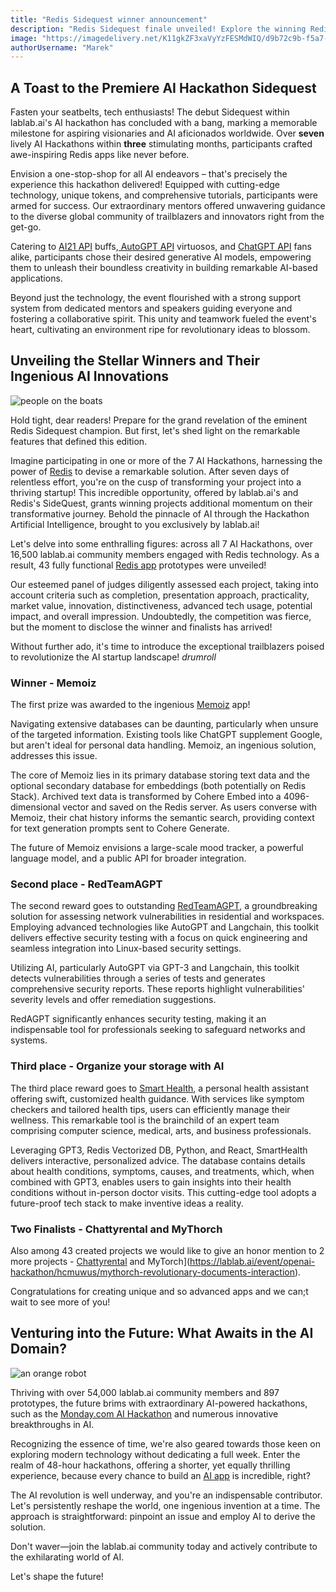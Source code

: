 ```yaml
---
title: "Redis Sidequest winner announcement"
description: "Redis Sidequest finale unveiled! Explore the winning Redis apps, innovative applications, and exclusive prizes claimed by victorious champions!"
image: "https://imagedelivery.net/K11gkZF3xaVyYzFESMdWIQ/d9b72c9b-f5a7-4b4a-a599-041093c05500/full"
authorUsername: "Marek"
---
```


## A Toast to the Premiere AI Hackathon Sidequest

Fasten your seatbelts, tech enthusiasts! The debut Sidequest within lablab.ai's AI hackathon has concluded with a bang, marking a memorable milestone for aspiring visionaries and AI aficionados worldwide. Over **seven** lively AI Hackathons within **three** stimulating months, participants crafted awe-inspiring Redis apps like never before.

Envision a one-stop-shop for all AI endeavors – that's precisely the experience this hackathon delivered! Equipped with cutting-edge technology, unique tokens, and comprehensive tutorials, participants were armed for success. Our extraordinary mentors offered unwavering guidance to the diverse global community of trailblazers and innovators right from the get-go.

Catering to [AI21 API](https://lablab.ai/tech/ai21-labs) buffs,[ AutoGPT API](https://lablab.ai/tech/autogpt) virtuosos, and [ChatGPT API](https://lablab.ai/tech/openai/chatgpt) fans alike, participants chose their desired generative AI models, empowering them to unleash their boundless creativity in building remarkable AI-based applications.

Beyond just the technology, the event flourished with a strong support system from dedicated mentors and speakers guiding everyone and fostering a collaborative spirit. This unity and teamwork fueled the event's heart, cultivating an environment ripe for revolutionary ideas to blossom.

## Unveiling the Stellar Winners and Their Ingenious AI Innovations

<Img src="https://imagedelivery.net/K11gkZF3xaVyYzFESMdWIQ/02d1408f-1150-4f54-70bb-f1d54c889d00/full" alt="people on the boats" />

Hold tight, dear readers! Prepare for the grand revelation of the eminent Redis Sidequest champion. But first, let's shed light on the remarkable features that defined this edition.

Imagine participating in one or more of the 7 AI Hackathons, harnessing the power of [Redis](https://lablab.ai/tech/redis) to devise a remarkable solution. After seven days of relentless effort, you're on the cusp of transforming your project into a thriving startup! This incredible opportunity, offered by lablab.ai's and Redis's SideQuest, grants winning projects additional momentum on their transformative journey. Behold the pinnacle of AI through the Hackathon Artificial Intelligence, brought to you exclusively by lablab.ai!

Let's delve into some enthralling figures: across all 7 AI Hackathons, over 16,500 lablab.ai community members engaged with Redis technology. As a result, 43 fully functional [Redis app](https://lablab.ai/apps/tech/redis) prototypes were unveiled!

Our esteemed panel of judges diligently assessed each project, taking into account criteria such as completion, presentation approach, practicality, market value, innovation, distinctiveness, advanced tech usage, potential impact, and overall impression. Undoubtedly, the competition was fierce, but the moment to disclose the winner and finalists has arrived!

Without further ado, it's time to introduce the exceptional trailblazers poised to revolutionize the AI startup landscape! *drumroll*

### Winner - Memoiz

The first prize was awarded to the ingenious [Memoiz](https://lablab.ai/event/ai-startup-hackathon-episode-2/we-absolutely-have-no-idea/memoiz) app!

Navigating extensive databases can be daunting, particularly when unsure of the targeted information. Existing tools like ChatGPT supplement Google, but aren't ideal for personal data handling. Memoiz, an ingenious solution, addresses this issue.

The core of Memoiz lies in its primary database storing text data and the optional secondary database for embeddings (both potentially on Redis Stack). Archived text data is transformed by Cohere Embed into a 4096-dimensional vector and saved on the Redis server. As users converse with Memoiz, their chat history informs the semantic search, providing context for text generation prompts sent to Cohere Generate.

The future of Memoiz envisions a large-scale mood tracker, a powerful language model, and a public API for broader integration.


### Second place - RedTeamAGPT

The second reward goes to outstanding [RedTeamAGPT](https://lablab.ai/event/autonomous-gpt-agents-hackathon/redteamagpt/redteamagpt), a groundbreaking solution for assessing network vulnerabilities in residential and workspaces. Employing advanced technologies like AutoGPT and Langchain, this toolkit delivers effective security testing with a focus on quick engineering and seamless integration into Linux-based security settings.

Utilizing AI, particularly AutoGPT via GPT-3 and Langchain, this toolkit detects vulnerabilities through a series of tests and generates comprehensive security reports. These reports highlight vulnerabilities' severity levels and offer remediation suggestions.

RedAGPT significantly enhances security testing, making it an indispensable tool for professionals seeking to safeguard networks and systems.


### Third place  - Organize your storage with AI

The third place reward goes to [Smart Health]([https://lablab.ai/event/openai-hackathon/smarthealth/smart-health](https://lablab.ai/event/openai-hackathon/smarthealth/smart-health)), a personal health assistant offering swift, customized health guidance. With services like symptom checkers and tailored health tips, users can efficiently manage their wellness. This remarkable tool is the brainchild of an expert team comprising computer science, medical, arts, and business professionals.

Leveraging GPT3, Redis Vectorized DB, Python, and React, SmartHealth delivers interactive, personalized advice. The database contains details about health conditions, symptoms, causes, and treatments, which, when combined with GPT3, enables users to gain insights into their health conditions without in-person doctor visits. This cutting-edge tool adopts a future-proof tech stack to make inventive ideas a reality.


### Two Finalists - Chattyrental and MyThorch

Also among 43 created projects we would like to give an honor mention to 2 more projects - [Chattyrental]([https://lablab.ai/event/ai-startup-hackathon-episode-2/chattyrental-ai-room-assistant/chattyrental](https://lablab.ai/event/ai-startup-hackathon-episode-2/chattyrental-ai-room-assistant/chattyrental)) and MyTorch](https://lablab.ai/event/openai-hackathon/hcmuwus/mythorch-revolutionary-documents-interaction).

Congratulations for creating unique and so advanced apps and we can;t wait to see more of you!


## Venturing into the Future: What Awaits in the AI Domain?

<Img src="https://imagedelivery.net/K11gkZF3xaVyYzFESMdWIQ/eb685812-45ff-4c65-5e0b-b0703c7d4f00/full" alt="an orange robot" />

Thriving with over 54,000 lablab.ai community members and 897 prototypes, the future brims with extraordinary AI-powered hackathons, such as the [Monday.com AI Hackathon](https://lablab.ai/event/monday-ai-app-hackathon) and numerous innovative breakthroughs in AI.

Recognizing the essence of time, we're also geared towards those keen on exploring modern technology without dedicating a full week. Enter the realm of 48-hour hackathons, offering a shorter, yet equally thrilling experience, because every chance to build an [AI app](https://lablab.ai/apps) is incredible, right?

The AI revolution is well underway, and you're an indispensable contributor. Let's persistently reshape the world, one ingenious invention at a time. The approach is straightforward: pinpoint an issue and employ AI to derive the solution.

Don't waver—join the lablab.ai community today and actively contribute to the exhilarating world of AI.

Let's shape the future!
